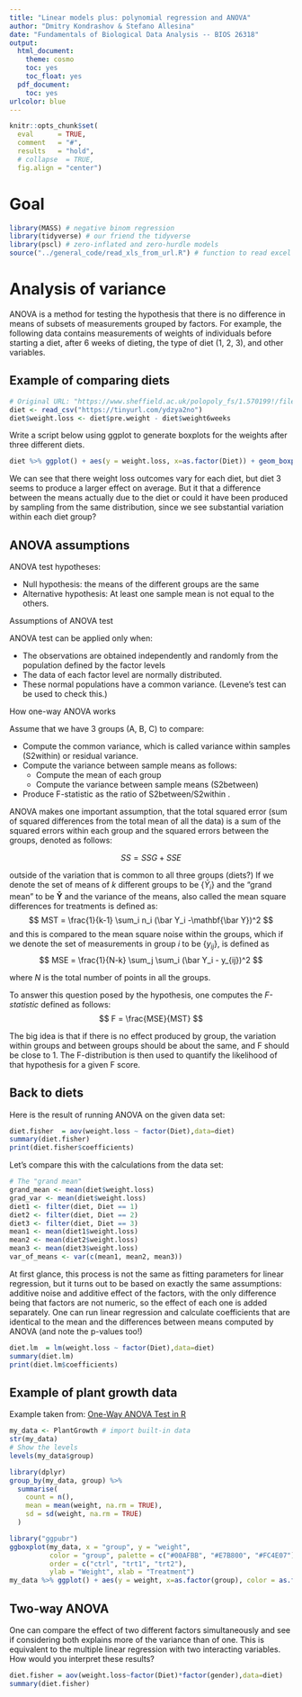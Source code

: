 ```yaml
---
title: "Linear models plus: polynomial regression and ANOVA"
author: "Dmitry Kondrashov & Stefano Allesina"
date: "Fundamentals of Biological Data Analysis -- BIOS 26318"
output:
  html_document:
    theme: cosmo
    toc: yes
    toc_float: yes
  pdf_document:
    toc: yes
urlcolor: blue
---
```


```r
knitr::opts_chunk$set(
  eval      = TRUE,
  comment   = "#",
  results   = "hold",
  # collapse  = TRUE,
  fig.align = "center")
```

# Goal

```r
library(MASS) # negative binom regression
library(tidyverse) # our friend the tidyverse
library(pscl) # zero-inflated and zero-hurdle models
source("../general_code/read_xls_from_url.R") # function to read excel from URL
```


# Analysis of variance

ANOVA is a method for testing the hypothesis that there is no difference in means of subsets of measurements grouped by factors. For example, the following data contains measurements of weights of individuals before starting a diet, after 6 weeks of dieting, the type of diet (1, 2, 3), and other variables. 




## Example of comparing diets

```r
# Original URL: "https://www.sheffield.ac.uk/polopoly_fs/1.570199!/file/stcp-Rdataset-Diet.csv"
diet <- read_csv("https://tinyurl.com/ydzya2no") 
diet$weight.loss <- diet$pre.weight - diet$weight6weeks 
```

Write a script below using ggplot to generate boxplots for the weights after three different diets.

```r
diet %>% ggplot() + aes(y = weight.loss, x=as.factor(Diet)) + geom_boxplot()
```

We can see that there weight loss outcomes vary for each diet, but diet 3 seems to produce a larger effect on average. But it that a difference between the means actually due to the diet or could it have been produced by sampling from the same distribution, since we see substantial variation within each diet group?


## ANOVA assumptions


ANOVA test hypotheses:

  * Null hypothesis: the means of the different groups are the same
  * Alternative hypothesis: At least one sample mean is not equal to the others.


Assumptions of ANOVA test

ANOVA test can be applied only when:

  * The observations are obtained independently and randomly from the population defined by the factor levels
  * The data of each factor level are normally distributed.
  * These normal populations have a common variance. (Levene’s test can be used to check this.)
  
  
How one-way ANOVA works

Assume that we have 3 groups (A, B, C) to compare:

  * Compute the common variance, which is called variance within samples (S2within) or residual variance.
  * Compute the variance between sample means as follows:
    * Compute the mean of each group
    * Compute the variance between sample means (S2between)
  * Produce F-statistic as the ratio of S2between/S2within
.




ANOVA makes one important assumption, that the total squared error (sum of squared differences from the total mean of all the data) is a sum of the squared errors within each group and the squared errors between the groups, denoted as follows:

$$
SS = SSG + SSE
$$


outside of the variation that is common to all three groups (diets?) If we denote the set of means of $k$ different groups to be $\{\bar Y_i\}$ and the "grand mean" to be $\mathbf{\bar Y}$ and the variance of the means, also called the mean square differences for treatments is defined as:
$$  MST  = \frac{1}{k-1} \sum_i n_i (\bar Y_i -\mathbf{\bar Y})^2 $$
and this is compared to the mean square noise within the groups, which if we denote the set of measurements in group $i$ to be $\{y_{ij}\}$, is defined as
$$
MSE = \frac{1}{N-k} \sum_j \sum_i (\bar Y_i - y_{ij})^2
$$

where $N$ is the total number of points in all the groups. 



To answer this question posed by the hypothesis, one computes the *F-statistic* defined as follows:
$$
F = \frac{MSE}{MST}
$$

The big idea is that if there is no effect produced by group, the variation within groups and between groups should be about the same, and F should be close to 1. The F-distribution is then used to quantify the likelihood of that hypothesis for a given F score. 

## Back to diets



Here is the result of running ANOVA on the given data set:

```r
diet.fisher  = aov(weight.loss ~ factor(Diet),data=diet)
summary(diet.fisher)
print(diet.fisher$coefficients)
```


Let's compare this with the calculations from the data set:

```r
# The "grand mean" 
grand_mean <- mean(diet$weight.loss)
grad_var <- mean(diet$weight.loss)
diet1 <- filter(diet, Diet == 1)
diet2 <- filter(diet, Diet == 2)
diet3 <- filter(diet, Diet == 3)
mean1 <- mean(diet1$weight.loss)
mean2 <- mean(diet2$weight.loss)
mean3 <- mean(diet3$weight.loss)
var_of_means <- var(c(mean1, mean2, mean3))

```


At first glance, this process is not the same as fitting parameters for linear regression, but it turns out to be based on exactly the same assumptions: additive noise and additive effect of the factors, with the only difference being that factors are not numeric, so the effect of each one is added separately. One can run linear regression and calculate coefficients that are identical to the mean and the differences between means computed by ANOVA (and note the p-values too!)

```r
diet.lm  = lm(weight.loss ~ factor(Diet),data=diet)
summary(diet.lm)
print(diet.lm$coefficients)
```

## Example of plant growth data

Example taken from: [One-Way ANOVA Test in R](http://www.sthda.com/english/wiki/one-way-anova-test-in-r)
```r
my_data <- PlantGrowth # import built-in data
str(my_data)
# Show the levels
levels(my_data$group)
```

```r
library(dplyr)
group_by(my_data, group) %>%
  summarise(
    count = n(),
    mean = mean(weight, na.rm = TRUE),
    sd = sd(weight, na.rm = TRUE)
  )
```
```r
library("ggpubr")
ggboxplot(my_data, x = "group", y = "weight", 
          color = "group", palette = c("#00AFBB", "#E7B800", "#FC4E07"),
          order = c("ctrl", "trt1", "trt2"),
          ylab = "Weight", xlab = "Treatment")
my_data %>% ggplot() + aes(y = weight, x=as.factor(group), color = as.factor(group)) + geom_boxplot()
```


## Two-way ANOVA

One can compare the effect of two different factors simultaneously and see if considering both explains more of the variance than of one. This is equivalent to the multiple linear regression with two interacting variables. How would you interpret these results?

```r
diet.fisher = aov(weight.loss~factor(Diet)*factor(gender),data=diet)
summary(diet.fisher)

```
